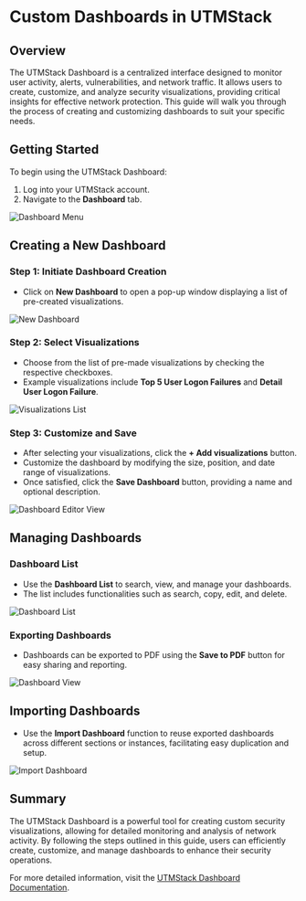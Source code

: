 # Custom Dashboards in UTMStack

## Overview

The UTMStack Dashboard is a centralized interface designed to monitor user activity, alerts, vulnerabilities, and network traffic. It allows users to create, customize, and analyze security visualizations, providing critical insights for effective network protection. This guide will walk you through the process of creating and customizing dashboards to suit your specific needs.

## Getting Started

To begin using the UTMStack Dashboard:

1. Log into your UTMStack account.
2. Navigate to the **Dashboard** tab.

![Dashboard Menu](https://mintcdn.com/utmstack/-JweBhSZIV7FRzin/images/dashboards/dashboardmenu.png?fit=max&auto=format&n=-JweBhSZIV7FRzin&q=85&s=67a9429d6db0f2bb381cafaa4d43b9b1)

## Creating a New Dashboard

### Step 1: Initiate Dashboard Creation

- Click on **New Dashboard** to open a pop-up window displaying a list of pre-created visualizations.

![New Dashboard](https://mintcdn.com/utmstack/-JweBhSZIV7FRzin/images/dashboards/dashboardnewvisualization.png?fit=max&auto=format&n=-JweBhSZIV7FRzin&q=85&s=e65f182ea870e94474f70ddad0ab0e61)

### Step 2: Select Visualizations

- Choose from the list of pre-made visualizations by checking the respective checkboxes.
- Example visualizations include **Top 5 User Logon Failures** and **Detail User Logon Failure**.

![Visualizations List](https://mintcdn.com/utmstack/lxb2uSs0wybYno8q/images/dashboards/visualizationslist.png?fit=max&auto=format&n=lxb2uSs0wybYno8q&q=85&s=641be0acdd5c2c14c95582fe627a1f6d)

### Step 3: Customize and Save

- After selecting your visualizations, click the **+ Add visualizations** button.
- Customize the dashboard by modifying the size, position, and date range of visualizations.
- Once satisfied, click the **Save Dashboard** button, providing a name and optional description.

![Dashboard Editor View](https://mintcdn.com/utmstack/-JweBhSZIV7FRzin/images/dashboards/dashboareditorview.png?fit=max&auto=format&n=-JweBhSZIV7FRzin&q=85&s=fdd96790ae3104a8a286562ce2016bdd)

## Managing Dashboards

### Dashboard List

- Use the **Dashboard List** to search, view, and manage your dashboards.
- The list includes functionalities such as search, copy, edit, and delete.

![Dashboard List](https://mintcdn.com/utmstack/lxb2uSs0wybYno8q/images/dashboards/mydashboard.png?fit=max&auto=format&n=lxb2uSs0wybYno8q&q=85&s=3aba90bc025dba4312583eb6c6212fb1)

### Exporting Dashboards

- Dashboards can be exported to PDF using the **Save to PDF** button for easy sharing and reporting.

![Dashboard View](https://mintcdn.com/utmstack/-JweBhSZIV7FRzin/images/dashboards/dashboardview.png?fit=max&auto=format&n=-JweBhSZIV7FRzin&q=85&s=ca648941061cdddc115dd2615de60882)

## Importing Dashboards

- Use the **Import Dashboard** function to reuse exported dashboards across different sections or instances, facilitating easy duplication and setup.

![Import Dashboard](https://mintcdn.com/utmstack/lxb2uSs0wybYno8q/images/dashboards/importdash.png?fit=max&auto=format&n=lxb2uSs0wybYno8q&q=85&s=3866286a1d58b2480a13c31f72db199b)

## Summary

The UTMStack Dashboard is a powerful tool for creating custom security visualizations, allowing for detailed monitoring and analysis of network activity. By following the steps outlined in this guide, users can efficiently create, customize, and manage dashboards to enhance their security operations.

For more detailed information, visit the [UTMStack Dashboard Documentation](https://documentation.utmstack.com/v10/dashboards/dashboard).
